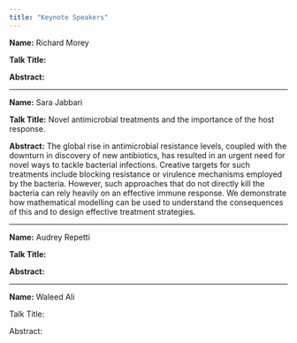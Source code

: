 ```yaml
---
title: "Keynote Speakers"
---
```


**Name:** Richard Morey

**Talk Title:**

**Abstract:**

------------------------------------------------------------------------

**Name:** Sara Jabbari

**Talk Title:** Novel antimicrobial treatments and the importance of the host response.

**Abstract:** The global rise in antimicrobial resistance levels, coupled with the downturn in discovery of new antibiotics, has resulted in an urgent need for novel ways to tackle bacterial infections. Creative targets for such treatments include blocking resistance or virulence mechanisms employed by the bacteria. However, such approaches that do not directly kill the bacteria can rely heavily on an effective immune response. We demonstrate how mathematical modelling can be used to understand the consequences of this and to design effective treatment strategies.

------------------------------------------------------------------------

**Name:** Audrey Repetti

**Talk Title:**

**Abstract:**

------------------------------------------------------------------------

**Name:** Waleed Ali

Talk Title:

Abstract:
